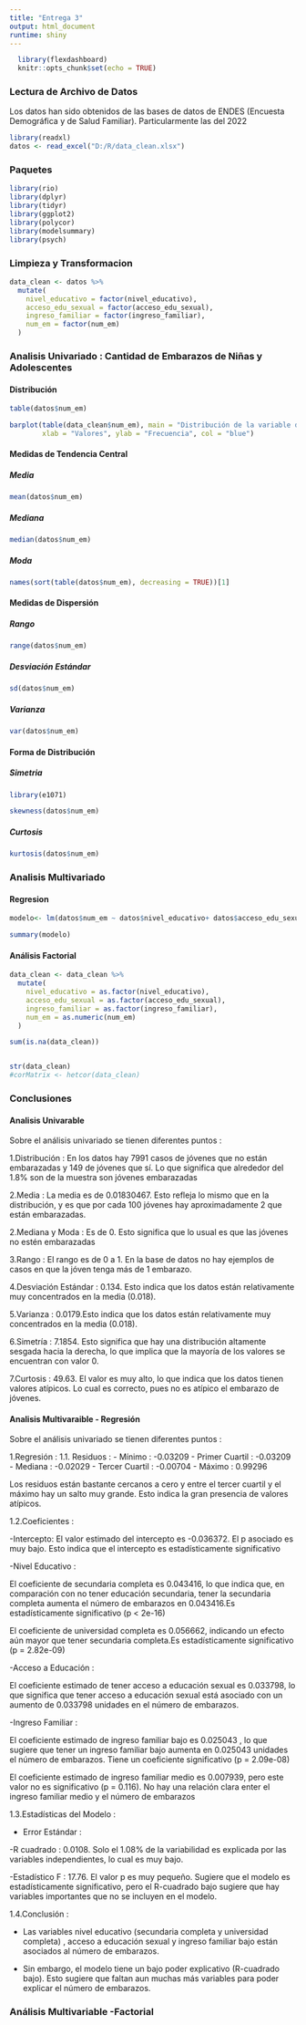 ---
title: "Entrega 3"
output: html_document
runtime: shiny
---

```{r setup, include=FALSE}
  library(flexdashboard)
  knitr::opts_chunk$set(echo = TRUE)
```


### Lectura de Archivo de Datos
Los datos han sido obtenidos de las bases de datos de ENDES (Encuesta Demográfica y de Salud Familiar). Particularmente las del 2022

```{r}
library(readxl)
datos <- read_excel("D:/R/data_clean.xlsx")
```

### Paquetes
```{r}

library(rio)
library(dplyr)
library(tidyr)
library(ggplot2)
library(polycor)
library(modelsummary)
library(psych)
```

### Limpieza y Transformacion
```{r}
data_clean <- datos %>% 
  mutate(
    nivel_educativo = factor(nivel_educativo),
    acceso_edu_sexual = factor(acceso_edu_sexual),
    ingreso_familiar = factor(ingreso_familiar),
    num_em = factor(num_em)
  )

```


### Analisis Univariado : Cantidad de Embarazos de Niñas y Adolescentes

#### Distribución
```{r}
table(datos$num_em)

barplot(table(data_clean$num_em), main = "Distribución de la variable dependiente", 
        xlab = "Valores", ylab = "Frecuencia", col = "blue")

```

#### Medidas de Tendencia Central
##### Media
```{r}
mean(datos$num_em)
```

##### Mediana
```{r}
median(datos$num_em)
```

##### Moda
```{r}
names(sort(table(datos$num_em), decreasing = TRUE))[1]
```


#### Medidas de Dispersión

##### Rango
```{r}
range(datos$num_em)

```

##### Desviación Estándar
```{r}
sd(datos$num_em)

```

##### Varianza
```{r}
var(datos$num_em)

```


#### Forma de Distribución

##### Simetria
```{r}
library(e1071)

skewness(datos$num_em)

```

##### Curtosis

```{r}
kurtosis(datos$num_em)

```

### Analisis Multivariado



#### Regresion
```{r}
modelo<- lm(datos$num_em ~ datos$nivel_educativo+ datos$acceso_edu_sexual+datos$ingreso_familiar,data=datos)

summary(modelo)

```

#### Análisis Factorial

```{r}
data_clean <- data_clean %>%
  mutate(
    nivel_educativo = as.factor(nivel_educativo),
    acceso_edu_sexual = as.factor(acceso_edu_sexual),
    ingreso_familiar = as.factor(ingreso_familiar),
    num_em = as.numeric(num_em)
  )

sum(is.na(data_clean))


str(data_clean)
#corMatrix <- hetcor(data_clean)

```

### Conclusiones




#### Analisis Univarable

Sobre el análisis univariado se tienen diferentes puntos : 

1.Distribución : En los datos hay 7991 casos de jóvenes que no están embarazadas y 149 de jóvenes que sí. Lo que significa que alrededor del 1.8% son de la muestra son jóvenes embarazadas

2.Media : La media es de 0.01830467. Esto refleja lo mismo que en la distribución, y es que por cada 100 jóvenes hay aproximadamente 2 que están embarazadas.

2.Mediana y Moda : Es de 0. Esto significa que lo usual es que las jóvenes no estén embarazadas

3.Rango : El rango es de 0 a 1. En la base de datos no hay ejemplos de casos en que la jóven tenga más de 1 embarazo.

4.Desviación Estándar : 0.134. Esto indica que los datos están relativamente muy concentrados en la media (0.018).


5.Varianza : 0.0179.Esto indica que los datos están relativamente muy concentrados en la media (0.018).


6.Simetría : 7.1854. Esto significa que hay una distribución altamente sesgada hacia la derecha, lo que implica que la mayoría de los valores se encuentran con valor 0.

7.Curtosis : 49.63. El valor es muy alto, lo que indica que los datos tienen  valores atípicos. Lo cual es correcto, pues no es atípico el embarazo de jóvenes.


#### Analisis Multivaraible - Regresión

Sobre el análisis univariado se tienen diferentes puntos : 

1.Regresión : 
1.1. Residuos : 
- Mínimo : -0.03209
- Primer Cuartil : -0.03209
- Mediana : -0.02029
- Tercer Cuartil : -0.00704
- Máximo : 0.99296

Los residuos están bastante cercanos a cero y entre el tercer cuartil y el máximo hay un salto muy grande. Esto indica la gran presencia de valores atípicos.

1.2.Coeficientes : 

-Intercepto: El valor estimado del intercepto es -0.036372. El p asociado es muy bajo. Esto indica que el intercepto es estadísticamente significativo



-Nivel Educativo : 

El coeficiente de secundaria completa es 0.043416, lo que indica que, en comparación con no tener educación secundaria, tener la secundaria completa aumenta el número de embarazos en 0.043416.Es estadísticamente significativo (p < 2e-16)

El coeficiente de universidad completa es 0.056662, indicando un efecto aún mayor que tener secundaria completa.Es estadísticamente significativo (p = 2.82e-09)



-Acceso a Educación : 

El coeficiente estimado de tener acceso a educación sexual es 0.033798, lo que significa que tener acceso a educación sexual está asociado con un aumento de 0.033798 unidades en el número de embarazos.


-Ingreso Familiar : 

El coeficiente estimado de ingreso familiar bajo es 0.025043 , lo que sugiere que tener un ingreso familiar bajo aumenta en 0.025043 unidades el número de embarazos. Tiene un coeficiente significativo (p = 2.09e-08)

El coeficiente estimado de ingreso familiar medio es 0.007939, pero este valor no es significativo (p = 0.116). No hay una relación clara enter el ingreso familiar medio y el número de embarazos


1.3.Estadísticas del Modelo : 

- Error Estándar : 

-R cuadrado : 0.0108. Solo el 1.08% de la variabilidad es explicada por las variables independientes, lo cual es muy bajo.

-Estadístico F : 17.76. El valor p es muy pequeño. Sugiere que el modelo es estadísticamente significativo, pero el R-cuadrado bajo sugiere que hay variables importantes que no se incluyen en el modelo.

1.4.Conclusión : 

- Las variables nivel educativo (secundaria completa y universidad completa) , acceso a educación sexual y ingreso familiar bajo están asociados al número de embarazos.

- Sin embargo, el modelo tiene un bajo poder explicativo (R-cuadrado bajo). Esto sugiere que faltan aun muchas más variables para poder explicar el número de embarazos.


### Análisis Multivariable -Factorial 

